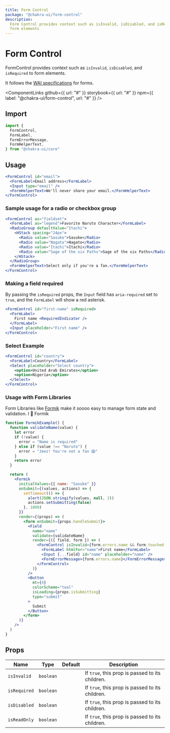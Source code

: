 ```yaml
---
title: Form Control
package: "@chakra-ui/form-control"
description:
  Form Control provides context such as isInvalid, isDisabled, and isRequired to
  form elements
---
```



# Form Control

FormControl provides context such as `isInvalid`, `isDisabled`, and `isRequired`
to form elements.

It follows the [WAI specifications](https://www.w3.org/WAI/tutorials/forms/) for
forms.

<ComponentLinks
  github={{ url: "#" }}
  storybook={{ url: "#" }}
  npm={{ label: "@chakra-ui/form-control", url: "#" }}
/>

<carbon-ad></carbon-ad>

## Import

```js
import {
  FormControl,
  FormLabel,
  FormErrorMessage,
  FormHelperText,
} from "@chakra-ui/core"
```

## Usage

```jsx
<FormControl id="email">
  <FormLabel>Email address</FormLabel>
  <Input type="email" />
  <FormHelperText>We'll never share your email.</FormHelperText>
</FormControl>
```

### Sample usage for a radio or checkbox group

```jsx
<FormControl as="fieldset">
  <FormLabel as="legend">Favorite Naruto Character</FormLabel>
  <RadioGroup defaultValue="Itachi">
    <HStack spacing="24px">
      <Radio value="Sasuke">Sasuke</Radio>
      <Radio value="Nagato">Nagato</Radio>
      <Radio value="Itachi">Itachi</Radio>
      <Radio value="Sage of the six Paths">Sage of the six Paths</Radio>
    </HStack>
  </RadioGroup>
  <FormHelperText>Select only if you're a fan.</FormHelperText>
</FormControl>
```

### Making a field required

By passing the `isRequired` props, the `Input` field has `aria-required` set to
`true`, and the `FormLabel` will show a red asterisk.

```jsx
<FormControl id="first-name" isRequired>
  <FormLabel>
    First name <RequiredIndicator />
  </FormLabel>
  <Input placeholder="First name" />
</FormControl>
```

### Select Example

```jsx
<FormControl id="country">
  <FormLabel>Country</FormLabel>
  <Select placeholder="Select country">
    <option>United Arab Emirates</option>
    <option>Nigeria</option>
  </Select>
</FormControl>
```

### Usage with Form Libraries

Form Libraries like [Formik](https://jaredpalmer.com/formik/) make it soooo easy
to manage form state and validation. I 💖 Formik

```jsx
function FormikExample() {
  function validateName(value) {
    let error
    if (!value) {
      error = "Name is required"
    } else if (value !== "Naruto") {
      error = "Jeez! You're not a fan 😱"
    }
    return error
  }

  return (
    <Formik
      initialValues={{ name: "Sasuke" }}
      onSubmit={(values, actions) => {
        setTimeout(() => {
          alert(JSON.stringify(values, null, 2))
          actions.setSubmitting(false)
        }, 1000)
      }}
      render={(props) => (
        <form onSubmit={props.handleSubmit}>
          <Field
            name="name"
            validate={validateName}
            render={({ field, form }) => (
              <FormControl isInvalid={form.errors.name && form.touched.name}>
                <FormLabel htmlFor="name">First name</FormLabel>
                <Input {...field} id="name" placeholder="name" />
                <FormErrorMessage>{form.errors.name}</FormErrorMessage>
              </FormControl>
            )}
          />
          <Button
            mt={4}
            colorScheme="teal"
            isLoading={props.isSubmitting}
            type="submit"
          >
            Submit
          </Button>
        </form>
      )}
    />
  )
}
```

## Props

| Name         | Type      | Default | Description                                     |
| ------------ | --------- | ------- | ----------------------------------------------- |
| `isInvalid`  | `boolean` |         | If `true`, this prop is passed to its children. |
| `isRequired` | `boolean` |         | If `true`, this prop is passed to its children. |
| `isDisabled` | `boolean` |         | If `true`, this prop is passed to its children. |
| `isReadOnly` | `boolean` |         | If `true`, this prop is passed to its children. |
